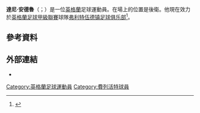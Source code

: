 '''達尼·安德魯'''（{{lang-en|Danny Andrew}}；{{bd|1990年|11月23日}}）是一位[[英格蘭|英格蘭]]足球運動員。在場上的位置是後衛。他現在效力於[[英格蘭足球甲級聯賽|英格蘭足球甲級聯賽]]球隊[[弗利特伍德镇足球俱乐部|弗利特伍德镇足球俱乐部]]<ref>{{cite news |url=http://www.bbc.co.uk/sport/0/football/27607345|title= Fleetwood Town: Danny Andrew joins from Macclesfield Town|publisher=[[BBC_Sport|BBC Sport]]|date=29 May 2014}}</ref>。

==參考資料==
{{Reflist}}

==外部連結==
*{{soccerbase|50086|達尼·安德魯}}

{{DEFAULTSORT:Andrew, Danny}}
[[Category:英格蘭足球運動員|Category:英格蘭足球運動員]]
[[Category:費列活特球員|Category:費列活特球員]]
{{Sport-bio-stub}}